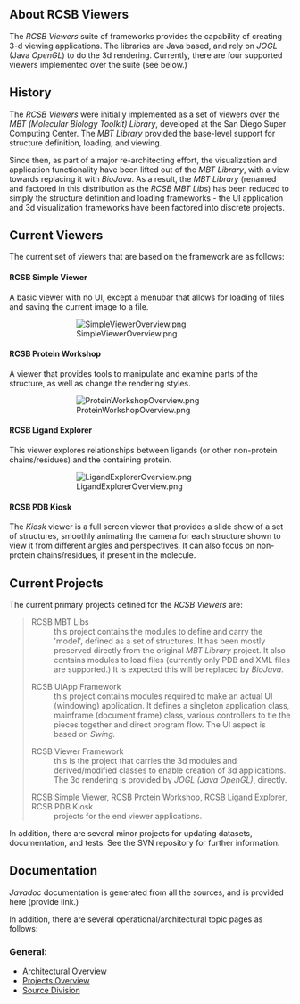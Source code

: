 == About RCSB Viewers ==

The ''RCSB Viewers'' suite of frameworks provides the capability of creating 3-d viewing applications.  The libraries are Java based, and rely on ''JOGL'' (Java ''OpenGL'') to do the 3d rendering.  Currently, there are four supported viewers implemented over the suite (see below.)

== History ==

The ''RCSB Viewers'' were initially implemented as a set of viewers over the ''MBT (Molecular Biology Toolkit) Library'', developed at the San Diego Super Computing Center.  The ''MBT Library'' provided the base-level support for structure definition, loading, and viewing.

Since then, as part of a major re-architecting effort, the visualization and application functionality have been lifted out of the ''MBT Library'', with a view towards replacing it with ''BioJava''.  As a result, the ''MBT Library'' (renamed and factored in this distribution as the ''RCSB MBT Libs'') has been reduced to simply the structure definition and loading frameworks - the UI application and 3d visualization frameworks have been factored into discrete projects.

== Current Viewers ==

The current set of viewers that are based on the framework are as follows:

==== RCSB Simple Viewer ====

A basic viewer with no UI, except a menubar that allows for loading of files and saving the current image to a file.
::[[Image:SimpleViewerOverview.png]]

==== RCSB Protein Workshop ====

A viewer that provides tools to manipulate and examine parts of the structure, as well as change the rendering styles.
::[[Image:ProteinWorkshopOverview.png]]

==== RCSB Ligand Explorer ====

This viewer explores relationships between ligands (or other non-protein chains/residues) and the containing protein.
::[[Image:LigandExplorerOverview.png]]

==== RCSB PDB Kiosk ====

The ''Kiosk'' viewer is a full screen viewer that provides a slide show of a set of structures, smoothly animating the camera for each structure shown to view it from different angles and perspectives.  It can also focus on non-protein chains/residues, if present in the molecule.

== Current Projects ==

The current primary projects defined for the ''RCSB Viewers'' are:

<blockquote>
;RCSB MBT Libs
: this project contains the modules to define and carry the 'model', defined as a set of structures.  It has been mostly preserved directly from the original ''MBT Library'' project.  It also contains modules to load files (currently only PDB and XML files are supported.)  It is expected this will be replaced by ''BioJava''.

;RCSB UIApp Framework
: this project contains modules required to make an actual UI (windowing) application.  It defines a singleton application class, mainframe (document frame) class, various controllers to tie the pieces together and direct program flow.  The UI aspect is based on ''Swing.''

;RCSB Viewer Framework
: this is the project that carries the 3d modules and derived/modified classes to enable creation of 3d applications.  The 3d rendering is provided by ''JOGL (Java OpenGL)'', directly.

;RCSB Simple Viewer, RCSB Protein Workshop, RCSB Ligand Explorer, RCSB PDB Kiosk
: projects for the end viewer applications.
</blockquote>

In addition, there are several minor projects for updating datasets, documentation, and tests.  See the SVN repository for further information.

== Documentation ==

''Javadoc'' documentation is generated from all the sources, and is provided here (provide link.)

In addition, there are several operational/architectural topic pages as follows:

=== General: ===

* [[RCSB Viewers:Architectural Overview|Architectural Overview]]
* [[RCSB Viewers:Projects Overview|Projects Overview]]
* [[RCSB Viewers:Source Division|Source Division]]